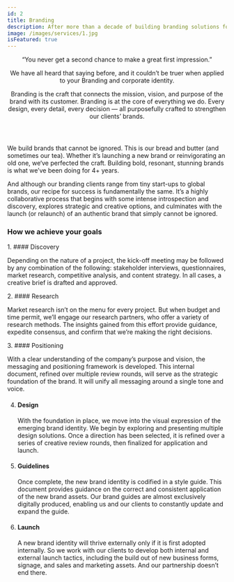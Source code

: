 ```yaml
---
id: 2
title: Branding
description: After more than a decade of building branding solutions for our clients, we’ve learned a simple truth. Not all brands are created equal. There is a believe, an underlying force that guides successful brands and makes them stand apart. It’s why we created our Brand believe philosophy. We help your brand stand for something bigger by uncovering the believe that you hold dear and using it as a compass to guide everything you do.
image: /images/services/1.jpg
isFeatured: true
---
```



<Header title="Branding">
  “You never get a second chance to make a great first impression.” 
  
  We have all  heard that saying before, and it couldn’t be truer when applied to your Branding and corporate identity.
  
  Branding is the craft that connects the mission, vision, and purpose of the brand with its customer. Branding is at the core of everything we do. Every
design, every detail, every decision — all purposefully crafted to strengthen our clients’ brands.

</Header>

<AboutCard title="Branding">
  We build brands that cannot be ignored. This is our bread and butter (and
  sometimes our tea). Whether it’s launching a new brand or reinvigorating an
  old one, we‘ve perfected the craft. Building bold, resonant, stunning brands
  is what we’ve been doing for 4+ years. 
  
  And although our branding clients range
  from tiny start-ups to global brands, our recipe for success is fundamentally
  the same. It’s a highly collaborative process that begins with some intense
  introspection and discovery, explores strategic and creative options, and
  culminates with the launch (or relaunch) of an authentic brand that simply
  cannot be ignored.

</AboutCard>

### How we achieve your goals

<TwoColumn>
1. #### Discovery

Depending on the nature of a project, the kick-off meeting may be followed by any combination of the following: stakeholder interviews, questionnaires, market research, competitive analysis, and content strategy. In all cases, a creative brief is drafted and approved.

</TwoColumn>
<TwoColumn>
2. #### Research

Market research isn’t on the menu for every project. But when budget and time permit, we’ll engage our research partners, who offer a variety of research methods. The insights gained from this effort provide guidance, expedite consensus, and confirm that we’re making the right decisions.

</TwoColumn>
<TwoColumn>
3. #### Positioning

With a clear understanding of the company’s purpose and vision, the messaging and positioning framework is developed. This internal document, refined over multiple review rounds, will serve as the strategic foundation of the brand. It will unify all messaging around a single tone and voice.

</TwoColumn>
<TwoColumn>

4. #### Design

   With the foundation in place, we move into the visual expression of the emerging brand identity. We begin by exploring and presenting multiple design solutions. Once a direction has been selected, it is refined over a series of creative review rounds, then finalized for application and launch.

</TwoColumn>
<TwoColumn>

5. #### Guidelines

   Once complete, the new brand identity is codified in a style guide. This document provides guidance on the correct and consistent application of the new brand assets. Our brand guides are almost exclusively digitally produced, enabling us and our clients to constantly update and expand the guide.

</TwoColumn>
<TwoColumn>

6.  #### Launch
    A new brand identity will thrive externally only if it is first adopted internally. So we work with our clients to develop both internal and external launch tactics, including the build out of new business forms, signage, and sales and marketing assets. And our partnership doesn’t end there.

</TwoColumn>
